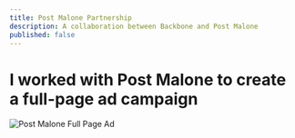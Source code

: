 ```yaml
---
title: Post Malone Partnership
description: A collaboration between Backbone and Post Malone
published: false
---
```



# I worked with Post Malone to create a full-page ad campaign

<Image
  src={fullPageImg}
  alt="Post Malone Full Page Ad"
  className="rounded-sm shrink-0 bg-muted border shadow"
/>
